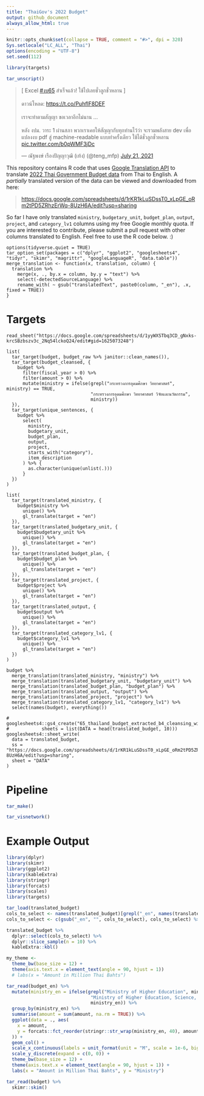```yaml
---
title: "ThaiGov's 2022 Budget"
output: github_document
always_allow_html: true
---
```


```r
knitr::opts_chunk$set(collapse = TRUE, comment = "#>", dpi = 320)
Sys.setlocale("LC_ALL", "Thai")
options(encoding = "UTF-8")
set.seed(112)
```

```r
library(targets)
```

```r
tar_unscript()
```

<blockquote class="twitter-tweet"><p lang="th" dir="ltr">[ Excel <a href="https://twitter.com/hashtag/%E0%B8%87%E0%B8%9A65?src=hash&amp;ref_src=twsrc%5Etfw">#งบ65</a> สำเร็จแล้ว! ใช้ไปเลยชั่วลูกชั่วหลาน ]<br><br>ดาวน์โหลด: <a href="https://t.co/PuhflF8DEF">https://t.co/PuhflF8DEF</a><br><br>เราจะทำตามสัญญา ขอเวลาอีกไม่นาน ...<br><br>หลัง งปม. วาระ 1 ผ่านสภา พวกเราเคยให้สัญญากับทุกท่านไว้ว่า จะรวมพลังสาย dev เพื่อแปลงงบ pdf สู่ machine-readable แบบทำครั้งเดียว ใช้ได้ชั่วลูกชั่วหลาน <a href="https://t.co/b0pWMF3jDc">pic.twitter.com/b0pWMF3jDc</a></p>&mdash; ณัฐพงษ์ เรืองปัญญาวุฒิ (เท้ง) (@teng_mfp) <a href="https://twitter.com/teng_mfp/status/1417872910383865859?ref_src=twsrc%5Etfw">July 21, 2021</a></blockquote>

<script async src="https://platform.twitter.com/widgets.js" charset="utf-8"></script>

This repository contains R code that uses [Google Translation API](https://cloud.google.com/translate) to translate [2022 Thai Government Budget data](https://github.com/kaogeek/thailand-budget-pdf2csv) from Thai to English. A *partially* translated version of the data can be viewed and downloaded from here:

> <https://docs.google.com/spreadsheets/d/1rKR1kLuSDssT0_xLpGE_oRm2tPD5ZRhzErWq-8UzH6A/edit?usp=sharing>

So far I have only translated `ministry`, `budgetary_unit`, `budget_plan`, `output`, `project`, and `category_lv1` columns using my free Google monthly quota. If you are interested to contribute, please submit a pull request with other columns translated to English. Feel free to use the R code below. :)

```targets
options(tidyverse.quiet = TRUE)
tar_option_set(packages = c("dplyr", "ggplot2", "googlesheets4", "tidyr", "skimr", "magrittr", "googleLanguageR", "data.table"))
merge_translation <- function(x, translation, column) {
  translation %>%
    merge(x, ., by.x = column, by.y = "text") %>%
    select(-detectedSourceLanguage) %>%
    rename_with( ~ gsub("translatedText", paste0(column, "_en"), .x, fixed = TRUE))
}
```

# Targets

```targets
read_sheet("https://docs.google.com/spreadsheets/d/1yyWXSTbq3CD_gNxks-krcSBzbszv3c_2Nq54lckoQ24/edit#gid=1625073248")
```

```targets
list(
  tar_target(budget, budget_raw %>% janitor::clean_names()),
  tar_target(budget_cleansed, {
    budget %>%
      filter(fiscal_year > 0) %>%
      filter(amount > 0) %>%
      mutate(ministry = ifelse(grepl("กระทรวงการอุดมศึกษา วิทยาศาสตร์", ministry) == TRUE, 
                               "กระทรวงการอุดมศึกษา วิทยาศาสตร์ วิจัยและนวัตกรรม",
                               ministry))
  }),
  tar_target(unique_sentences, {
    budget %>%
      select(
        ministry,
        budgetary_unit,
        budget_plan,
        output,
        project,
        starts_with("category"),
        item_description
      ) %>% {
        as.character(unique(unlist(.)))
      }
  })
)
```

<!-- ```{targets chunks_of_unique_sentences, tar_simple = TRUE} -->

<!-- unique_sentences %>% -->

<!--   sample(size = 20, replace = FALSE) %>% -->

<!--   split(., ceiling(seq_along(.) / 5)) -->

<!-- ``` -->

```targets
list(
  tar_target(translated_ministry, {
    budget$ministry %>%
      unique() %>%
      gl_translate(target = "en")
  }),
  tar_target(translated_budgetary_unit, {
    budget$budgetary_unit %>%
      unique() %>%
      gl_translate(target = "en")
  }),
  tar_target(translated_budget_plan, {
    budget$budget_plan %>%
      unique() %>%
      gl_translate(target = "en")
  }),
  tar_target(translated_project, {
    budget$project %>%
      unique() %>%
      gl_translate(target = "en")
  }),
  tar_target(translated_output, {
    budget$output %>%
      unique() %>%
      gl_translate(target = "en")
  }),
  tar_target(translated_category_lv1, {
    budget$category_lv1 %>%
      unique() %>%
      gl_translate(target = "en")
  })
)
```

<!-- ```{targets translate-by-chunk}  -->

<!-- list( -->

<!--   tar_target( -->

<!--     translated_chucks,  -->

<!--     gl_translate(chunks_of_unique_sentences[[1]], target = "en"),  -->

<!--     pattern = map(chunks_of_unique_sentences),  -->

<!--     iteration = "list" -->

<!--   ) -->

<!-- ) -->

<!-- ``` -->

```targets
budget %>%
  merge_translation(translated_ministry, "ministry") %>%
  merge_translation(translated_budgetary_unit, "budgetary_unit") %>%
  merge_translation(translated_budget_plan, "budget_plan") %>%
  merge_translation(translated_output, "output") %>%
  merge_translation(translated_project, "project") %>%
  merge_translation(translated_category_lv1, "category_lv1") %>%
  select(names(budget), everything())
```

```targets
# googlesheets4::gs4_create("65_thailand_budget_extracted_b4_cleansing_with_ENlang",
#            sheets = list(DATA = head(translated_budget, 10)))
googlesheets4::sheet_write(
  data = translated_budget,
  ss = "https://docs.google.com/spreadsheets/d/1rKR1kLuSDssT0_xLpGE_oRm2tPD5ZRhzErWq-8UzH6A/edit?usp=sharing",
  sheet = "DATA"
)
```

# Pipeline

```r
tar_make()
```

```r
tar_visnetwork()
```

# Example Output

```r
library(dplyr)
library(skimr)
library(ggplot2)
library(kableExtra)
library(stringr)
library(forcats)
library(scales)
library(targets)
```

```r
tar_load(translated_budget)
cols_to_select <- names(translated_budget)[grepl("_en", names(translated_budget))]
cols_to_select <- c(gsub("_en", "", cols_to_select), cols_to_select) %>% sort()

translated_budget %>%
  dplyr::select(cols_to_select) %>%
  dplyr::slice_sample(n = 10) %>%
  kableExtra::kbl() 
```

```r
my_theme <- 
  theme_bw(base_size = 12) +
  theme(axis.text.x = element_text(angle = 90, hjust = 1))
  # labs(x = "Amount in Million Thai Bahts")
```

```r
tar_read(budget_en) %>%
  mutate(ministry_en = ifelse(grepl("Ministry of Higher Education", ministry_en) == TRUE, 
                               "Ministry of Higher Education, Science, Research and Innovation",
                               ministry_en)) %>%
  group_by(ministry_en) %>%
  summarise(amount = sum(amount, na.rm = TRUE)) %>%
  ggplot(data = ., aes(
    x = amount,
    y = forcats::fct_reorder(stringr::str_wrap(ministry_en, 40), amount)
  )) +
  geom_col() +
  scale_x_continuous(labels = unit_format(unit = "M", scale = 1e-6, big.mark = ",")) +
  scale_y_discrete(expand = c(0, 0)) +
  theme_bw(base_size = 12) +
  theme(axis.text.x = element_text(angle = 90, hjust = 1)) +
  labs(x = "Amount in Million Thai Bahts", y = "Ministry")
```

```r
tar_read(budget) %>%
  skimr::skim()
```
